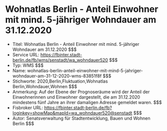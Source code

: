 # Wohnatlas Berlin - Anteil Einwohner mit mind. 5-jähriger Wohndauer am 31.12.2020
- Titel: Wohnatlas Berlin - Anteil Einwohner mit mind. 5-jähriger Wohndauer am 31.12.2020 $$$
- Service URL: https://fbinter.stadt-berlin.de/fb/wms/senstadt/wa_wohndauer520 $$$
- Typ: WMS $$$
- Name: wohnatlas-berlin-anteil-einwohner-mit-mind-5-jahriger-wohndauer-am-31-12-2020-wms-83851f8f $$$
- Stichworte: 2020,Berlin,Fluktuation,Wohnatlas Berlin,Wohndauer,Wohnen $$$
- Anmerkung: Auf der Ebene der Prognoseräume wird der Anteil der Einwohnerinnen und Einwohner dargestellt, die am 31.12.2020 mindestens fünf Jahre an ihrer damaligen Adresse gemeldet waren. $$$
- Fisbroker URL: https://fbinter.stadt-berlin.de/fb?loginkey=showMap&mapId=wa_wohndauer520@senstadt $$$
- Autor: Senatsverwaltung für Stadtentwicklung, Bauen und Wohnen Berlin $$$
